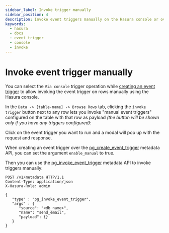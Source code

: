 ```yaml
---
sidebar_label: Invoke trigger manually
sidebar_position: 4
description: Invoke event triggers manually on the Hasura console or over the API
keywords:
  - hasura
  - docs
  - event trigger
  - console
  - invoke
---
```



# Invoke event trigger manually

<Tabs className="api-tabs">
<TabItem value="console" label="Console">

You can select the `Via console` trigger operation while [creating an event trigger](/graphql/core/event-triggers/create-trigger.mdx)
to allow invoking the event trigger on rows manually using the Hasura console.

In the `Data -> [table-name] -> Browse Rows` tab, clicking the
`invoke trigger` button next to any row lets you invoke "manual event
triggers" configured on the table with that row as payload _(the button
will be shown only if you have any triggers configured)_:

<Thumbnail
  src="/img/graphql/core/event-triggers/select-manual-trigger.png"
  alt="Invoke event trigger on console"
/>

Click on the event trigger you want to run and a modal will pop up with
the request and response.

<Thumbnail
  src="/img/graphql/core/event-triggers/run-manual-trigger.png"
  alt="Request and response of event trigger"
/>

</TabItem>
<TabItem value="api" label="API">

When creating an event trigger over the [pg_create_event_trigger](/graphql/core/api-reference/metadata-api/event-triggers.mdx#metadata-pg-create-event-trigger)
metadata API, you can set the argument `enable_manual` to true.

Then you can use the [pg_invoke_event_trigger](/graphql/core/api-reference/metadata-api/event-triggers.mdx#metadata-pg-invoke-event-trigger) metadata API to
invoke triggers manually:

```http
POST /v1/metadata HTTP/1.1
Content-Type: application/json
X-Hasura-Role: admin

{
   "type" : "pg_invoke_event_trigger",
   "args" : {
      "source": "<db_name>",
      "name": "send_email",
      "payload": {}
   }
}
```

</TabItem>
</Tabs>
